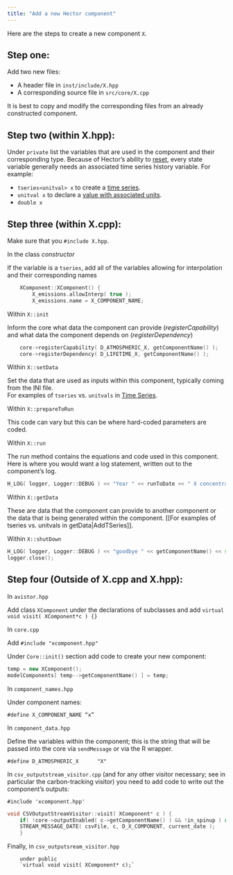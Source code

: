 ```yaml
---
title: "Add a new Hector component"
---
```


Here are the steps to create a new component `X`.

Step one:
-----------

Add two new files: 

* A header file in `inst/include/X.hpp`
* A corresponding source file in `src/core/X.cpp`

It is best to copy and modify the corresponding files from an already constructed component.

Step two (within X.hpp):
-----------

Under `private` list the variables that are used in the component and their corresponding type. 
Because of Hector's ability to [reset](https://jgcri.github.io/hector/reference/reset.html), 
every state variable generally needs an associated time series history variable. For example: 

* `tseries<unitval> x` to create a [time series](https://jgcri.github.io/hector/articles/manual/TimeSeries.html).
* `unitval x` to declare a [value with associated units](Unitvals.html).
* `double x` 

Step three (within X.cpp):
---------

Make sure that you `#include X.hpp`.

In the class _constructor_  

If the variable is a `tseries`, add all of the variables allowing for interpolation and their corresponding names

```cpp
	XComponent::XComponent() {
	    X_emissions.allowInterp( true ); 
	    X_emissions.name = X_COMPONENT_NAME; 
```

Within `X::init`

Inform the core what data the component can provide (*registerCapability*) and what data the component depends on (*registerDependency*)

```cpp
	core->registerCapability( D_ATMOSPHERIC_X, getComponentName() );
	core->registerDependency( D_LIFETIME_X, getComponentName() );
```

Within `X::setData`

Set the data that are used as inputs within this component, typically coming from the INI file.  
For examples of `tseries` vs. `unitvals` in [Time Series](https://jgcri.github.io/hector/articles/manual/TimeSeries.html).

Within `X::prepareToRun`

This code can vary but this can be where hard-coded parameters are coded. 

Within `X::run`

The run method contains the equations and code used in this component. Here is where you would want a log statement, written out to the component's log.

```cpp
H_LOG( logger, Logger::DEBUG ) << "Year " << runToDate << " X concentration = " << X.get( runToDate ) << std::endl;
```

Within `X::getData`  

These are data that the component can provide to another component or the data that is being generated within the component. [[For examples of tseries vs. unitvals in getData|AddTSeries]].

Within `X::shutDown`  

```cpp
H_LOG( logger, Logger::DEBUG ) << "goodbye " << getComponentName() << std::endl;
logger.close();
```
    
Step four (Outside of X.cpp and X.hpp):
----------------------------------------

In `avistor.hpp`

Add class `XComponent` under the declarations of subclasses and add `virtual void visit( XComponent*c ) {}`

In `core.cpp`

Add `#include "xcomponent.hpp" `  

Under `Core::init()` section add code to create your new component:

```cpp
temp = new XComponent();
modelComponents[ temp-->getComponentName() ] = temp;
```

In `component_names.hpp`

Under component names:   

`#define X_COMPONENT_NAME “x”`
	
In `component_data.hpp`

Define the variables within the component; this is the string that will be passed into the core via 
`sendMessage` or via the R wrapper. 

`#define D_ATMOSPHERIC_X      "X"`

In `csv_outputstream_visitor.cpp` (and for any other visitor necessary; see in particular
the carbon-tracking visitor) you need to add code to write out the component's outputs:

`#include 'xcomponent.hpp' ` 

```cpp       
void CSVOutputStreamVisitor::visit( XComponent* c ) {
   	if( !core->outputEnabled( c->getComponentName() ) && !in_spinup ) return;
	STREAM_MESSAGE_DATE( csvFile, c, D_X_COMPONENT, current_date );
	}
```

Finally, in `csv_outputsream_visitor.hpp`

```
	under public  
	`virtual void visit( XComponent* c);`
```
